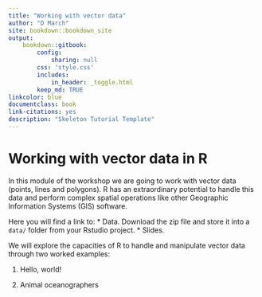 ```yaml
--- 
title: "Working with vector data"
author: "D March"
site: bookdown::bookdown_site
output:
    bookdown::gitbook:
        config:
            sharing: null
        css: 'style.css'
        includes:
            in_header: _toggle.html
        keep_md: TRUE
linkcolor: blue
documentclass: book
link-citations: yes
description: "Skeleton Tutorial Template"
---
```



# Working with vector data in R


In this module of the workshop we are going to work with vector data (points, lines and polygons). R has an extraordinary potential to handle this data and perform complex spatial operations like other Geographic Information Systems (GIS) software.

Here you will find a link to:
* Data. Download the zip file and store it into a `data/` folder from your Rstudio project.
* Slides.

We will explore the capacities of R to handle and manipulate vector data through two worked examples:

1. Hello, world!

2. Animal oceanographers
